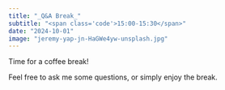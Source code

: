 ```yaml
---
title: "_Q&A Break_"
subtitle: "<span class='code'>15:00-15:30</span>"
date: "2024-10-01"
image: "jeremy-yap-jn-HaGWe4yw-unsplash.jpg"
---
```


Time for a coffee break! 

Feel free to ask me some questions, or simply enjoy the break.